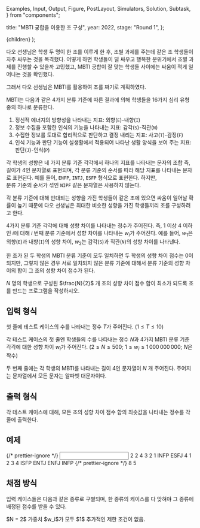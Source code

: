   Examples,
  Input,
  Output,
  Figure,
  PostLayout,
  Simulators,
  Solution,
  Subtask,
} from "components";

  title: "MBTI 궁합을 이용한 조 구성",
  year: 2022,
  stage: "Round 1",
};

  <PostLayout meta={meta}>{children}</PostLayout>
);

다오 선생님은 학생 두 명이 한 조를 이루게 한 후,
조별 과제를 주는데 같은 조 학생들이 자주 싸우는 것을
목격했다.
어떻게 하면 학생들이 덜 싸우고 행복한 분위기에서 조별 과제를
진행할 수 있을까 고민했고, MBTI 궁합이 잘 맞는 학생들
사이에는 싸움이 적게 일어나는 것을 확인했다.

그래서 다오 선생님은 MBTI를 활용하여 조를 짜기로 계획하였다.

MBTI는 다음과 같은 $4$가지 분류 기준에 따른 결과에 의해 학생들을
$16$가지 심리 유형 중의 하나로 분류한다.

1. 정신적 에너지의 방향성을 나타내는 지표: 외향(`E`)-내향(`I`)
2. 정보 수집을 포함한 인식의 기능을 나타내는 지표: 감각(`S`)-직관(`N`)
3. 수집한 정보를 토대로 합리적으로 판단하고 결정 내리는 지표: 사고(`T`)-감정(`F`)
4. 인식 기능과 판단 기능이 실생활에서 적용되어 나타난 생활 양식을 보여 주는 지표: 판단(`J`)-인식(`P`)

각 학생의 성향은 네 가지 분류 기준 각각에서 하나의 지표를 나타내는 문자의 조합
즉, 길이가 $4$인 문자열로 표현되며, 
각 분류 기준의 순서를 따라 해당 지표를 나타내는 문자로 표현된다.
예를 들어, `ENFP`, `INTJ`, `ESFP` 형식으로 표현한다. 하지만,  
분류 기준의 순서가 섞인 `NIPF` 같은 문자열은 사용하지 않는다.

각 분류 기준에 대해 반대되는 성향을 가진 학생들이 같은 조에
있으면 싸움이 일어날 확률이 높기 때문에 다오 선생님은 최대한
비슷한 성향을 가진 학생들끼리 조를 구성하려고 한다.

$4$가지 분류 기준 각각에 대해 성향 차이를 나타내는 정수가 주어진다.
즉, $1$ 이상 $4$ 이하인 $i$에 대해 $i$ 번째 분류 기준에서 성향 차이를 나타내는 $w_i$가
주어진다. 예를 들어, $w_1$은 외향(`E`)과 내향(`I`)의 성향 차이, $w_2$는
감각(`S`)과 직관(`N`)의 성향 차이를 나타낸다.

한 조가 된 두 학생의 MBTI 분류 기준이 모두 일치하면
두 학생의 성향 차이 점수는 $0$이 되지만,
그렇지 않은 경우 서로 일치되지 않은
분류 기준에 대해서 분류 기준의 성향 차이의 합이 그 조의 성향 차이 점수가
된다.

$N$ 명의 학생으로 구성된 $\frac{N}{2}$ 개 조의 성향 차이 점수 합이
최소가 되도록 조를 만드는 프로그램을 작성하시오.

## 입력 형식

첫 줄에 테스트 케이스의 수를 나타내는
정수 $T$가 주어진다. ($1 \le T \le 10$)

각 테스트 케이스의 첫 줄엔 학생들의
수를 나타내는 정수 $N$과 
$4$가지 MBTI 분류 기준 각각에 대한 성향 차이 $w_i$가 주어진다.
($2 \le N \le 500;$ $1 \le w_i \le 1\,000\,000\,000;$ $N$은 짝수)

두 번째 줄에는 각 학생의 MBTI를 나타내는 
길이 $4$인 문자열이 $N$ 개 주어진다. 주어지는 문자열에서 모든 문자는 알파벳 대문자이다.
 
## 출력 형식

각 테스트 케이스에 대해, 모든 조의 성향 차이 점수 합의
최솟값을 나타내는 정수를 각 줄에 출력한다.

## 예제

<Examples>
  {/* prettier-ignore */}
  <Input>
2
2 4 3 2 1
INFP ESFJ
4 1 2 3 4
ISFP ENTJ ENFJ INFP
  </Input>
  {/* prettier-ignore */}
  <Output>
8
5
  </Output>
</Examples>

## 채점 방식

입력 케이스들은 다음과 같은 종류로 구별되며, 한 종류의 케이스를 다 맞혀야 그 종류에 배정된 점수를 받을 수 있다.

<Subtask index={1} score={19}>
  $N = 2$
</Subtask>
<Subtask index={2} score={28}>
  가중치 $w_i$가 모두 $1$
</Subtask>
<Subtask index={3} score={53}>
  추가적인 제한 조건이 없음.
</Subtask>
